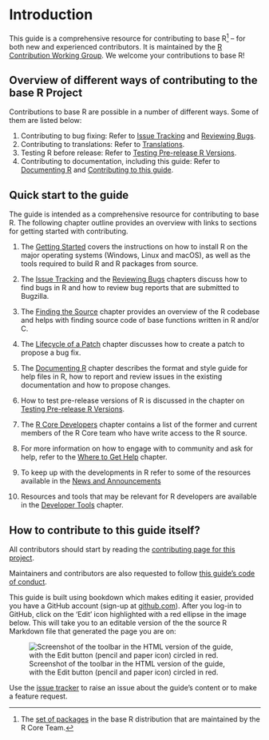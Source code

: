 # Introduction

This guide is a comprehensive resource for contributing to base R^[The [set of packages](https://cran.r-project.org/doc/FAQ/R-FAQ.html#Add_002don-packages-in-R) in the base R distribution that are maintained by the R Core Team.] – for both new and experienced contributors. It is maintained by the [R Contribution Working Group](/working-group). We welcome your contributions to base R!

## Overview of different ways of contributing to the base R Project

Contributions to base R are possible in a number of different ways. Some of them are listed below:

1. Contributing to bug fixing: Refer to [Issue Tracking](#IssueTrack) and [Reviewing Bugs](#ReviewBugs).
2. Contributing to translations: Refer to [Translations](#message-translations).
3. Testing R before release: Refer to [Testing Pre-release R Versions](#TestRVer).
4. Contributing to documentation, including this guide: Refer to [Documenting R](#Doc) and [Contributing to this guide](#how-to-contribute-to-this-guide).

<!-- TODO(Saranjeet): Welcome to Bug BBQ slides -->
<!-- TODO(Saranjeet): README on Bug BBQ repo -->

## Quick start to the guide

The guide is intended as a comprehensive resource for contributing to base R. The following chapter outline provides an overview with links to sections for getting started with contributing.

1. The [Getting Started](#GetStart) covers the instructions on how to install R on the major operating systems (Windows, Linux and macOS), as well as the tools required to build R and R packages from source.  

<!-- TODO(Saranjeet): Add other operating systems as they get included in the guide-->

2. The [Issue Tracking](#IssueTrack) and the [Reviewing Bugs](#ReviewBugs) chapters discuss how to find bugs in R and how to review bug reports that are submitted to Bugzilla.

3. The [Finding the Source](#FindSource) chapter provides an overview of the R codebase and helps with finding source code of base functions written in R and/or C.

4. The [Lifecycle of a Patch](#FixBug) chapter discusses how to create a patch to propose a bug fix.

5. The [Documenting R](#Doc) chapter describes the format and style guide for help files in R, how to report and review issues in the existing documentation and how to propose changes.

6. How to test pre-release versions of R is discussed in the chapter on [Testing Pre-release R Versions](#TestRVer).

7. The [R Core Developers](#CoreDev) chapter contains a list of the former and current members of the R Core team who have write access to the R source.

8. For more information on how to engage with to community and ask for help, refer to the [Where to Get Help](#WhereToGetHelp) chapter.

9. To keep up with the developments in R refer to some of the resources available in the [News and Announcements](#News)

10. Resources and tools that may be relevant for R developers are available in the [Developer Tools](#DevTools) chapter.

## How to contribute to this guide itself? {#how-to-contribute-to-this-guide}

All contributors should start by reading the [contributing page for this project](https://github.com/r-devel/rdevguide/blob/main/CONTRIBUTING.md).

Maintainers and contributors are also requested to follow [this guide's code of conduct](https://github.com/r-devel/rdevguide/blob/main/CONDUCT.md).

This guide is built using bookdown which makes editing it easier, provided you have a GitHub account (sign-up at [github.com](https://github.com/)). After you log-in to GitHub, click on the ‘Edit’ icon highlighted with a red ellipse in the image below. This will take you to an editable version of the the source R Markdown file that generated the page you are on:

![Screenshot of the toolbar in the HTML version of the guide, with the Edit button (pencil and paper icon) circled in red.](img/edit_icon.png)

Use the [issue tracker](https://github.com/r-devel/rdevguide/issues) to raise an issue about the guide’s content or to make a feature request.
